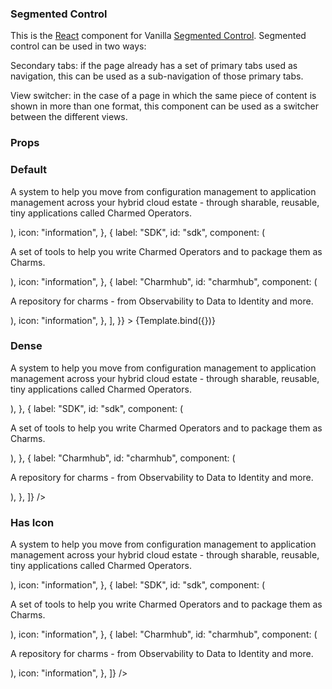 
<Meta title="Segmented Control" component={SegmentedControl} />


### Segmented Control

This is the [React](https://reactjs.org/) component for Vanilla [Segmented Control](https://vanillaframework.io/docs/patterns/segmented-control).
Segmented control can be used in two ways:

Secondary tabs: if the page already has a set of primary tabs used as navigation, this can be used as a sub-navigation of those primary tabs.

View switcher: in the case of a page in which the same piece of content is shown in more than one format, this component can be used as a switcher between the different views.

### Props

<ArgsTable of={SegmentedControl} />

### Default

<Canvas>
  <Story
    name="Default"
    args={{
      tabs: [
        {
          label: "OLM",
          id: "olm",
          component: (
            <p>
              A system to help you move from configuration management to
              application management across your hybrid cloud estate - through
              sharable, reusable, tiny applications called Charmed Operators.
            </p>
          ),
          icon: "information",
        },
        {
          label: "SDK",
          id: "sdk",
          component: (
            <p>
              A set of tools to help you write Charmed Operators and to package
              them as Charms.
            </p>
          ),
          icon: "information",
        },
        {
          label: "Charmhub",
          id: "charmhub",
          component: (
            <p>
              A repository for charms - from Observability to Data to Identity
              and more.
            </p>
          ),
          icon: "information",
        },
      ],
    }}
  >
    {Template.bind({})}
  </Story>
</Canvas>

### Dense

<Canvas>
  <Story name="Dense">
    <SegmentedControl
      dense={true}
      tabs={[
        {
          label: "OLM",
          id: "olm",
          component: (
            <p>
              A system to help you move from configuration management to
              application management across your hybrid cloud estate - through
              sharable, reusable, tiny applications called Charmed Operators.
            </p>
          ),
        },
        {
          label: "SDK",
          id: "sdk",
          component: (
            <p>
              A set of tools to help you write Charmed Operators and to package
              them as Charms.
            </p>
          ),
        },
        {
          label: "Charmhub",
          id: "charmhub",
          component: (
            <p>
              A repository for charms - from Observability to Data to Identity
              and more.
            </p>
          ),
        },
      ]}
    />
  </Story>
</Canvas>

### Has Icon

<Canvas>
  <Story name="Has Icon">
    <SegmentedControl
      hasIcon={true}
      tabs={[
        {
          label: "OLM",
          id: "olm",
          component: (
            <p>
              A system to help you move from configuration management to
              application management across your hybrid cloud estate - through
              sharable, reusable, tiny applications called Charmed Operators.
            </p>
          ),
          icon: "information",
        },
        {
          label: "SDK",
          id: "sdk",
          component: (
            <p>
              A set of tools to help you write Charmed Operators and to package
              them as Charms.
            </p>
          ),
          icon: "information",
        },
        {
          label: "Charmhub",
          id: "charmhub",
          component: (
            <p>
              A repository for charms - from Observability to Data to Identity
              and more.
            </p>
          ),
          icon: "information",
        },
      ]}
    />
  </Story>
</Canvas>
